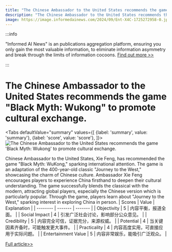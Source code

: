 ```yaml
---
title: "The Chinese Ambassador to the United States recommends the game 'Black Myth: Wukong' to promote cultural exchange."
description: "The Chinese Ambassador to the United States recommends the game 'Black Myth: Wukong' to promote cultural exchange."
image: https://image.informedainews.com/2024/09/Ent-X4C-1725272958-0.jpg
---
```



:::info

"Informed AI News" is an publications aggregation platform, ensuring you only gain the most valuable information, to eliminate information asymmetry and break through the limits of information cocoons.  [Find out more >>](/)

:::

# The Chinese Ambassador to the United States recommends the game "Black Myth: Wukong" to promote cultural exchange.


<Tabs
	defaultValue="summary"
	values={[
	{label: 'summary', value: 'summary'},
	{label: 'score', value: 'score'},
]}>
<TabItem value="summary">
<img
  src="https://image.informedainews.com/2024/09/Ent-X4C-1725272958-0.jpg"
  alt="The Chinese Ambassador to the United States recommends the game 'Black Myth: Wukong' to promote cultural exchange."
/>



Chinese Ambassador to the United States, Xie Feng, has recommended the game "Black Myth: WuKong," sparking international attention. The game is an adaptation of the 400-year-old classic "Journey to the West," showcasing the charm of Chinese culture. Ambassador Xie Feng encourages players to experience China firsthand to deepen their cultural understanding. The game successfully blends the classical with the modern, attracting global players, especially the Chinese version which is particularly popular. Through the game, players learn about "Journey to the West," sparking interest in exploring China in person.
</TabItem>
<TabItem value="score">
	| Scores     | Value   | Explanation |
	| -------- | ------- | ------- |
	| Objectivity  | 5    | 内容平衡，报道全面。    |
	| Social Impact | 4     | 引发广泛社会讨论，影响部分公众意见。    |
	| Credibility    | 5    | 内容完全可信，证据充分，来源权威。    |
	| Potential    | 4    | 当关键因素齐备时，可能触发更大事件。    |
	| Practicality    | 4    | 内容高度实用，可直接应用于实际问题。    |
	| Entertainment Value    | 5    | 内容非常娱乐，能吸引广泛观众。    |
</TabItem>
</Tabs>

[Full article>>](https://www.cnbeta.com.tw/articles/game/1444311.htm)

